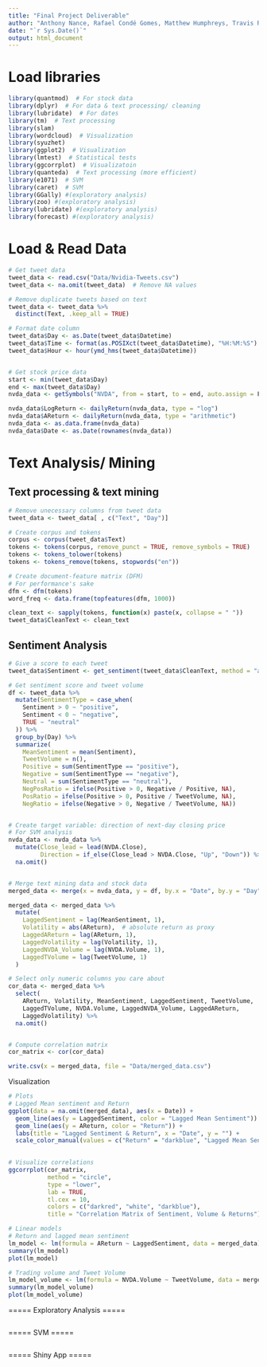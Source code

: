 ```yaml
---
title: "Final Project Deliverable"
author: "Anthony Nance, Rafael Condé Gomes, Matthew Humphreys, Travis Race, James Angeles"
date: "`r Sys.Date()`"
output: html_document
---
```



# Load libraries
```r
library(quantmod)  # For stock data
library(dplyr)  # For data & text processing/ cleaning
library(lubridate)  # For dates
library(tm)  # Text processing
library(slam)
library(wordcloud)  # Visualization
library(syuzhet)
library(ggplot2)  # Visualization
library(lmtest)  # Statistical tests
library(ggcorrplot)  # Visualizatoin
library(quanteda)  # Text processing (more efficient)
library(e1071)  # SVM
library(caret)  # SVM
library(GGally) #(exploratory analysis)
library(zoo) #(exploratory analysis)
library(lubridate) #(exploratory analysis)
library(forecast) #(exploratory analysis)
```


# Load & Read Data
```r
# Get tweet data 
tweet_data <- read.csv("Data/Nvidia-Tweets.csv")
tweet_data <- na.omit(tweet_data)  # Remove NA values

# Remove duplicate tweets based on text
tweet_data <- tweet_data %>%
  distinct(Text, .keep_all = TRUE)

# Format date column
tweet_data$Day <- as.Date(tweet_data$Datetime)
tweet_data$Time <- format(as.POSIXct(tweet_data$Datetime), "%H:%M:%S")
tweet_data$Hour <- hour(ymd_hms(tweet_data$Datetime))


# Get stock price data 
start <- min(tweet_data$Day)
end <- max(tweet_data$Day)
nvda_data <- getSymbols("NVDA", from = start, to = end, auto.assign = F)

nvda_data$LogReturn <- dailyReturn(nvda_data, type = "log")
nvda_data$AReturn <- dailyReturn(nvda_data, type = "arithmetic")
nvda_data <- as.data.frame(nvda_data)
nvda_data$Date <- as.Date(rownames(nvda_data))

```



# Text Analysis/ Mining

## Text processing & text mining
```r
# Remove unecessary columns from tweet data
tweet_data <- tweet_data[ , c("Text", "Day")]

# Create corpus and tokens
corpus <- corpus(tweet_data$Text)
tokens <- tokens(corpus, remove_punct = TRUE, remove_symbols = TRUE)
tokens <- tokens_tolower(tokens)
tokens <- tokens_remove(tokens, stopwords("en"))

# Create document-feature matrix (DFM)
# For performance's sake
dfm <- dfm(tokens)
word_freq <- data.frame(topfeatures(dfm, 1000))

clean_text <- sapply(tokens, function(x) paste(x, collapse = " "))
tweet_data$CleanText <- clean_text
```

## Sentiment Analysis
```r
# Give a score to each tweet
tweet_data$Sentiment <- get_sentiment(tweet_data$CleanText, method = "afinn")

# Get sentiment score and tweet volume
df <- tweet_data %>%
  mutate(SentimentType = case_when(
    Sentiment > 0 ~ "positive",
    Sentiment < 0 ~ "negative",
    TRUE ~ "neutral"
  )) %>%
  group_by(Day) %>%
  summarize(
    MeanSentiment = mean(Sentiment),
    TweetVolume = n(),
    Positive = sum(SentimentType == "positive"),
    Negative = sum(SentimentType == "negative"),
    Neutral = sum(SentimentType == "neutral"),
    NegPosRatio = ifelse(Positive > 0, Negative / Positive, NA),
    PosRatio = ifelse(Positive > 0, Positive / TweetVolume, NA),
    NegRatio = ifelse(Negative > 0, Negative / TweetVolume, NA)) 


# Create target variable: direction of next-day closing price
# For SVM analysis
nvda_data <- nvda_data %>%
  mutate(Close_lead = lead(NVDA.Close),
         Direction = if_else(Close_lead > NVDA.Close, "Up", "Down")) %>%
  na.omit()


# Merge text mining data and stock data
merged_data <- merge(x = nvda_data, y = df, by.x = "Date", by.y = "Day", all.y = T)

merged_data <- merged_data %>%
  mutate(
    LaggedSentiment = lag(MeanSentiment, 1),
    Volatility = abs(AReturn),  # absolute return as proxy
    LaggedAReturn = lag(AReturn, 1),
    LaggedVolatility = lag(Volatility, 1),
    LaggedNVDA_Volume = lag(NVDA.Volume, 1),
    LaggedTVolume = lag(TweetVolume, 1)
  )

# Select only numeric columns you care about
cor_data <- merged_data %>%
  select(
    AReturn, Volatility, MeanSentiment, LaggedSentiment, TweetVolume,
    LaggedTVolume, NVDA.Volume, LaggedNVDA_Volume, LaggedAReturn,
    LaggedVolatility) %>%
  na.omit()


# Compute correlation matrix
cor_matrix <- cor(cor_data)

write.csv(x = merged_data, file = "Data/merged_data.csv")

```

Visualization
```r
# Plots 
# Lagged Mean sentiment and Return
ggplot(data = na.omit(merged_data), aes(x = Date)) +
  geom_line(aes(y = LaggedSentiment, color = "Lagged Mean Sentiment")) +
  geom_line(aes(y = AReturn, color = "Return")) +
  labs(title = "Lagged Sentiment & Return", x = "Date", y = "") +
  scale_color_manual(values = c("Return" = "darkblue", "Lagged Mean Sentiment" = "darkred"), name = "")

 
# Visualize correlations
ggcorrplot(cor_matrix, 
           method = "circle", 
           type = "lower", 
           lab = TRUE, 
           tl.cex = 10,
           colors = c("darkred", "white", "darkblue"),
           title = "Correlation Matrix of Sentiment, Volume & Returns")

# Linear models
# Return and lagged mean sentiment
lm_model <- lm(formula = AReturn ~ LaggedSentiment, data = merged_data)
summary(lm_model)
plot(lm_model)

# Trading volume and Tweet Volume
lm_model_volume <- lm(formula = NVDA.Volume ~ TweetVolume, data = merged_data)
summary(lm_model_volume)
plot(lm_model_volume)

```


===== Exploratory Analysis =====
```r

```


===== SVM =====
```r

```



===== Shiny App =====
```r

```

